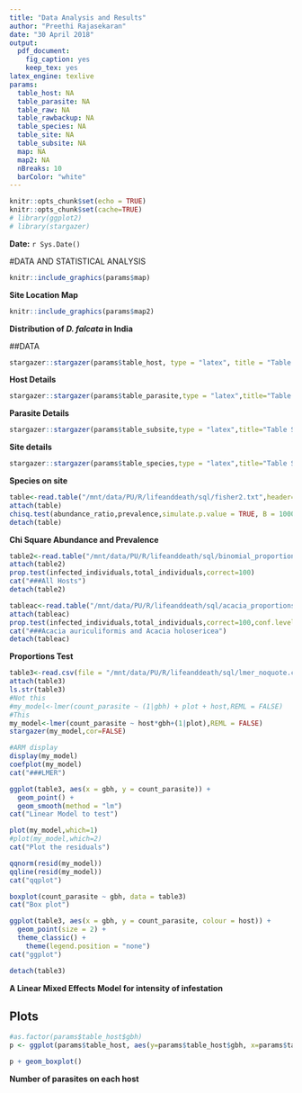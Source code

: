 ```yaml
---
title: "Data Analysis and Results"
author: "Preethi Rajasekaran"
date: "30 April 2018"
output: 
  pdf_document: 
    fig_caption: yes
    keep_tex: yes
latex_engine: texlive
params:
  table_host: NA
  table_parasite: NA
  table_raw: NA
  table_rawbackup: NA
  table_species: NA
  table_site: NA
  table_subsite: NA
  map: NA
  map2: NA
  nBreaks: 10
  barColor: "white"
---
```


```r
knitr::opts_chunk$set(echo = TRUE)
knitr::opts_chunk$set(cache=TRUE)
# library(ggplot2)
# library(stargazer)
```

**Date:**
`r Sys.Date()`

#DATA AND STATISTICAL ANALYSIS

```r
knitr::include_graphics(params$map)
```
**Site Location Map**


```r
knitr::include_graphics(params$map2)
```
**Distribution of *D. falcata* in India**

##DATA

```r
stargazer::stargazer(params$table_host, type = "latex", title = "Table Host",summary = TRUE)
```
**Host Details**


```r
stargazer::stargazer(params$table_parasite,type = "latex",title="Table Parasite",summary = TRUE)
```
**Parasite Details**


```r
stargazer::stargazer(params$table_subsite,type = "latex",title="Table Site",summary = TRUE)
```
**Site details**


```r
stargazer::stargazer(params$table_species,type = "latex",title="Table Species",summary = TRUE)
```
**Species on site**


```r
table<-read.table("/mnt/data/PU/R/lifeanddeath/sql/fisher2.txt",header=TRUE)
attach(table)
chisq.test(abundance_ratio,prevalence,simulate.p.value = TRUE, B = 10000)
detach(table)
```
**Chi Square Abundance and Prevalence**


```r
table2<-read.table("/mnt/data/PU/R/lifeanddeath/sql/binomial_proportions.txt",header=TRUE)
attach(table2)
prop.test(infected_individuals,total_individuals,correct=100)
cat("###All Hosts")
detach(table2)

tableac<-read.table("/mnt/data/PU/R/lifeanddeath/sql/acacia_proportions.txt",header=TRUE)
attach(tableac)
prop.test(infected_individuals,total_individuals,correct=100,conf.level = 0.95)
cat("###Acacia auriculiformis and Acacia holosericea")
detach(tableac)
```
**Proportions Test**

```r
table3<-read.csv(file = "/mnt/data/PU/R/lifeanddeath/sql/lmer_noquote.csv",header=TRUE,sep = ",")
attach(table3)
ls.str(table3)
#Not this
#my_model<-lmer(count_parasite ~ (1|gbh) + plot + host,REML = FALSE)
#This
my_model<-lmer(count_parasite ~ host*gbh+(1|plot),REML = FALSE)
stargazer(my_model,cor=FALSE)

#ARM display
display(my_model)
coefplot(my_model)
cat("###LMER")

ggplot(table3, aes(x = gbh, y = count_parasite)) +
  geom_point() +
  geom_smooth(method = "lm") 
cat("Linear Model to test")

plot(my_model,which=1)
#plot(my_model,which=2)
cat("Plot the residuals")

qqnorm(resid(my_model))
qqline(resid(my_model))
cat("qqplot")

boxplot(count_parasite ~ gbh, data = table3)
cat("Box plot")

ggplot(table3, aes(x = gbh, y = count_parasite, colour = host)) +
  geom_point(size = 2) +
  theme_classic() +
    theme(legend.position = "none")
cat("ggplot")

detach(table3)
```
**A Linear Mixed Effects Model for intensity of infestation**


## Plots
```r
#as.factor(params$table_host$gbh)
p <- ggplot(params$table_host, aes(y=params$table_host$gbh, x=params$table_host$count_parasite,group=params$table_host$host))

p + geom_boxplot() 
```
**Number of parasites on each host**